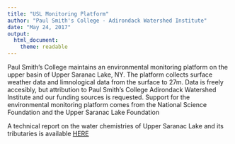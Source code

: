```yaml
---
title: "USL Monitoring Platform"
author: "Paul Smith's College - Adirondack Watershed Institute"
date: "May 24, 2017"
output: 
  html_document: 
    theme: readable
---
```

Paul Smith's College maintains an environmental monitoring platform on the upper basin of Upper Saranac Lake, NY. The platform collects surface weather data and limnological data from the surface to 27m. Data is freely accesibly, but attribution to Paul Smith's College Adirondack Watershed Institute and our funding sources is requested. Support for the environmental monitoring platform comes from the National Science Foundation and the Upper Saranac Lake Foundation

A technical report on the water chemistries of Upper Saranac Lake and its tributaries is available <html> <a href="http://www.adkwatershed.org/sites/default/files/usl2016report.pdf" >HERE</a> </html>